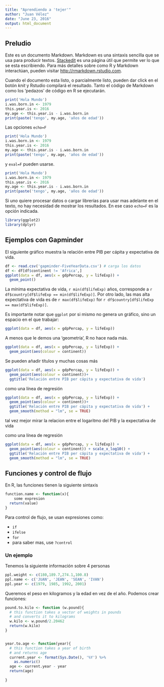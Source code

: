 ```yaml
---
title: "Aprendiendo a 'tejer'"
author: "Juan Vélez"
date: "June 23, 2016"
output: html_document
---
```


## Preludio

Este es un documento Markdown. Markdown es una sintaxis sencilla que se usa para producir textos. [Stackedit](https://stackedit.io/) es una página  útil que permite ver lo que se esta escribiendo. Para más detalles sobre como R y Markdown interactúan, pueden visitar <http://rmarkdown.rstudio.com>.

Cuando el documento esta listo, o parcialmente listo, pueden dar click en el botón *knit* y Rstudio compilará el resultado. Tanto el código de Markdown como los 'pedazos' de código en R se ejecutarán.



```r
print('Hola Mundo')
i.was.born.in <- 1979
this.year.is <- 2016
my.age <- this.year.is - i.was.born.in
print(paste('tengo', my.age, 'años de edad'))
```

Las opciones `echo=F` 


```r
print('Hola Mundo')
i.was.born.in <- 1979
this.year.is <- 2016
my.age <- this.year.is - i.was.born.in
print(paste('tengo', my.age, 'años de edad'))
```

y `eval=F` pueden usarse.


```r
print('Hola Mundo')
i.was.born.in <- 1979
this.year.is <- 2016
my.age <- this.year.is - i.was.born.in
print(paste('tengo', my.age, 'años de edad'))
```



Si uno quiere procesar datos o cargar librerías para usar mas adelante en el texto, no hay necesidad de mostrar los resultados. En ese caso `echo=F` es la opción indicada. 

```r
library(ggplot2)
library(dplyr)
```

## Ejemplos con Gapminder

El siguiente gráfico muestra la relación entre PIB per  cápita y expectativa de vida.

```r
df <- read.csv('gapminder-FiveYearData.csv') # carga los datos
df <- df[df$continent != 'Africa',]
ggplot(data = df, aes(x = gdpPercap, y = lifeExp)) +
  geom_point()
```

La mínima expectativa de vida, `r min(df$lifeExp)` años, corresponde a `r  df$country[df$lifeExp == min(df$lifeExp)]`. Por otro lado, las mas alta expectativa de vida es de `r max(df$lifeExp)` for `r df$country[df$lifeExp == max(df$lifeExp)]`.


Es importante notar que `ggplot` por si mismo no genera un gráfico, sino un espacio en el que trabajar:

```r
ggplot(data = df, aes(x = gdpPercap, y = lifeExp)) 
```

A menos que le demos una 'geometría', R no hace nada más. 


```r
ggplot(data = df, aes(x = gdpPercap, y = lifeExp)) +
  geom_point(aes(colour = continent))
```

Se pueden añadir títulos y muchas cosas más

```r
ggplot(data = df, aes(x = gdpPercap, y = lifeExp)) +
  geom_point(aes(colour = continent))+
  ggtitle('Relación entre PIB per cápita y expectativa de vida')
```

como una línea de regresión

```r
ggplot(data = df, aes(x = gdpPercap, y = lifeExp)) +
  geom_point(aes(colour = continent))+
  ggtitle('Relación entre PIB per cápita y expectativa de vida') +
  geom_smooth(method = "lm", se = TRUE)
```

tal vez mejor mirar la relacion entre el logaritmo del PIB y la expectativa de vida

como una línea de regresión

```r
ggplot(data = df, aes(x = gdpPercap, y = lifeExp)) +
  geom_point(aes(colour = continent)) + scale_x_log10() +
  ggtitle('Relación entre PIB per cápita y expectativa de vida') +
  geom_smooth(method = "lm", se = TRUE)
```

## Funciones y control de flujo

En R, las funciones tienen la siguiente sintaxis

```r
function.name <- function(x){
    some expresion
  return(value)
}
```

Para control de flujo, se usan expresiones como: 

- `if`
- `ifelse`
- `for`
- para saber mas, use `?control`


### Un ejemplo

Tenemos la siguiente información sobre 4 personas

```r
ppl.weight <- c(180,189.7,274.1,100.8)
ppl.name <- c('JUAN', 'JEAN', 'SEAN', 'IVAN')
ppl.year <- c(1979, 1985, 1992, 2001)

```

Queremos el peso en kilogramos y la edad en vez de el año. Podemos crear funciones:

```r
pound.to.kilo <- function (w.pound){
  # this function takes a vector of weights in pounds
  # and converts it to kilograms
  w.kilo <- w.pound/2.20462
  return(w.kilo)
}


year.to.age <- function(year){
  # this function takes a year of birth 
  # and returns age
  current.year <- format(Sys.Date(), '%Y') %>%
    as.numeric()
  age <- current.year - year
  return(age)
  
}
```

